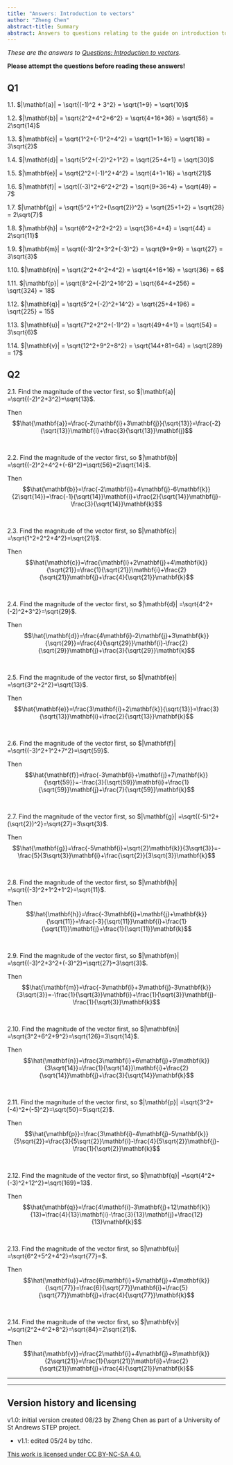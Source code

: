 ```yaml
---
title: "Answers: Introduction to vectors"
author: "Zheng Chen"
abstract-title: Summary
abstract: Answers to questions relating to the guide on introduction to vectors.
---
```


*These are the answers to [Questions: Introduction to vectors](../questions/qs-introductiontovectors.qmd).* 

**Please attempt the questions before reading these answers!**

<!-- ## Q1 {.unnumbered} -->

<!-- Are these vectors parallel? -->

<!-- 1.1. $\overrightarrow{CD}=\begin{pmatrix}6\\2\end{pmatrix}=2\begin{pmatrix}3\\1\end{pmatrix}$ so $\overrightarrow{CD}$ is a multiple of $\overrightarrow{AB}$ so they are parallel to each other. -->

<!-- 1.2. You can use factorisation to get $\overrightarrow{EF}=\begin{pmatrix}6x\\-3y\end{pmatrix}=3\begin{pmatrix}2x\\-y\end{pmatrix}$ thus showing that it is a multiple and therefore parallel. -->

<!-- 1.3. You can show that $\overrightarrow{BC}=\begin{pmatrix}8\\-4\end{pmatrix}=4\begin{pmatrix}2\\-1\end{pmatrix}$ therefore being a multiple, so they are parallel. -->

<!-- 1.4. Since $\begin{pmatrix}4\\2\\0\end{pmatrix}$ is not a multiple of $\begin{pmatrix}8\\-4\\0\end{pmatrix}$, so $\overrightarrow{DE}$ is not parallel to $\overrightarrow{BC}$. -->

<!-- 1.5.  $\overrightarrow{MO}=\begin{pmatrix}6\\8\\10\end{pmatrix}=-2\begin{pmatrix}-3\\-4\\-5\end{pmatrix}$ so they are parallel. -->


## Q1 {-}

1.1. $|\mathbf{a}| = \sqrt{(-1)^2 + 3^2} = \sqrt{1+9} = \sqrt{10}$

1.2. $|\mathbf{b}| = \sqrt{2^2+4^2+6^2} = \sqrt{4+16+36} = \sqrt{56} = 2\sqrt{14}$

1.3. $|\mathbf{c}| = \sqrt{1^2+(-1)^2+4^2} = \sqrt{1+1+16} = \sqrt{18} = 3\sqrt{2}$

1.4. $|\mathbf{d}| = \sqrt{5^2+(-2)^2+1^2} = \sqrt{25+4+1} = \sqrt{30}$

1.5. $|\mathbf{e}| = \sqrt{2^2+(-1)^2+4^2} = \sqrt{4+1+16} = \sqrt{21}$

1.6. $|\mathbf{f}| = \sqrt{(-3)^2+6^2+2^2} = \sqrt{9+36+4} = \sqrt{49} = 7$

1.7. $|\mathbf{g}| = \sqrt{5^2+1^2+(\sqrt{2})^2} = \sqrt{25+1+2} = \sqrt{28} = 2\sqrt{7}$

1.8. $|\mathbf{h}| = \sqrt{6^2+2^2+2^2} = \sqrt{36+4+4} = \sqrt{44} = 2\sqrt{11}$

1.9. $|\mathbf{m}| = \sqrt{(-3)^2+3^2+(-3)^2} = \sqrt{9+9+9} = \sqrt{27} = 3\sqrt{3}$

1.10. $|\mathbf{n}| = \sqrt{2^2+4^2+4^2} = \sqrt{4+16+16} = \sqrt{36} = 6$

1.11. $|\mathbf{p}| = \sqrt{8^2+(-2)^2+16^2} = \sqrt{64+4+256} = \sqrt{324} = 18$

1.12. $|\mathbf{q}| = \sqrt{5^2+(-2)^2+14^2} = \sqrt{25+4+196} = \sqrt{225} = 15$

1.13. $|\mathbf{u}| = \sqrt{7^2+2^2+(-1)^2} = \sqrt{49+4+1} = \sqrt{54} = 3\sqrt{6}$

1.14. $|\mathbf{v}| = \sqrt{12^2+9^2+8^2} = \sqrt{144+81+64} = \sqrt{289} = 17$


## Q2 {-}

2.1. Find the magnitude of the vector first, so $|\mathbf{a}| =\sqrt{(-2)^2+3^2}=\sqrt{13}$. 

Then $$\hat{\mathbf{a}}=\frac{-2\mathbf{i}+3\mathbf{j}}{\sqrt{13}}=\frac{-2}{\sqrt{13}}\mathbf{i}+\frac{3}{\sqrt{13}}\mathbf{j}$$

 

2.2. Find the magnitude of the vector first, so $|\mathbf{b}| =\sqrt{(-2)^2+4^2+(-6)^2}=\sqrt{56}=2\sqrt{14}$.

Then $$\hat{\mathbf{b}}=\frac{-2\mathbf{i}+4\mathbf{j}-6\mathbf{k}}{2\sqrt{14}}=\frac{-1}{\sqrt{14}}\mathbf{i}+\frac{2}{\sqrt{14}}\mathbf{j}-\frac{3}{\sqrt{14}}\mathbf{k}$$

 

2.3. Find the magnitude of the vector first, so $|\mathbf{c}| =\sqrt{1^2+2^2+4^2}=\sqrt{21}$.

Then $$\hat{\mathbf{c}}=\frac{\mathbf{i}+2\mathbf{j}+4\mathbf{k}}{\sqrt{21}}=\frac{1}{\sqrt{21}}\mathbf{i}+\frac{2}{\sqrt{21}}\mathbf{j}+\frac{4}{\sqrt{21}}\mathbf{k}$$

 

2.4. Find the magnitude of the vector first, so $|\mathbf{d}| =\sqrt{4^2+(-2)^2+3^2}=\sqrt{29}$. 

Then $$\hat{\mathbf{d}}=\frac{4\mathbf{i}-2\mathbf{j}+3\mathbf{k}}{\sqrt{29}}=\frac{4}{\sqrt{29}}\mathbf{i}-\frac{2}{\sqrt{29}}\mathbf{j}+\frac{3}{\sqrt{29}}\mathbf{k}$$

 

2.5. Find the magnitude of the vector first, so $|\mathbf{e}| =\sqrt{3^2+2^2}=\sqrt{13}$. 

Then $$\hat{\mathbf{e}}=\frac{3\mathbf{i}+2\mathbf{k}}{\sqrt{13}}=\frac{3}{\sqrt{13}}\mathbf{i}+\frac{2}{\sqrt{13}}\mathbf{k}$$

 

2.6. Find the magnitude of the vector first, so $|\mathbf{f}| =\sqrt{(-3)^2+1^2+7^2}=\sqrt{59}$. 

Then $$\hat{\mathbf{f}}=\frac{-3\mathbf{i}+\mathbf{j}+7\mathbf{k}}{\sqrt{59}}=-\frac{3}{\sqrt{59}}\mathbf{i}+\frac{1}{\sqrt{59}}\mathbf{j}+\frac{7}{\sqrt{59}}\mathbf{k}$$

 

2.7. Find the magnitude of the vector first, so $|\mathbf{g}| =\sqrt{(-5)^2+(\sqrt{2})^2}=\sqrt{27}=3\sqrt{3}$. 

Then $$\hat{\mathbf{g}}=\frac{-5\mathbf{i}+\sqrt{2}\mathbf{k}}{3\sqrt{3}}=-\frac{5}{3\sqrt{3}}\mathbf{i}+\frac{\sqrt{2}}{3\sqrt{3}}\mathbf{k}$$

 

2.8. Find the magnitude of the vector first, so $|\mathbf{h}| =\sqrt{(-3)^2+1^2+1^2}=\sqrt{11}$. 

Then $$\hat{\mathbf{h}}=\frac{-3\mathbf{i}+\mathbf{j}+\mathbf{k}}{\sqrt{11}}=\frac{-3}{\sqrt{11}}\mathbf{i}+\frac{1}{\sqrt{11}}\mathbf{j}+\frac{1}{\sqrt{11}}\mathbf{k}$$

 

2.9. Find the magnitude of the vector first, so $|\mathbf{m}| =\sqrt{(-3)^2+3^2+(-3)^2}=\sqrt{27}=3\sqrt{3}$. 

Then $$\hat{\mathbf{m}}=\frac{-3\mathbf{i}+3\mathbf{j}-3\mathbf{k}}{3\sqrt{3}}=-\frac{1}{\sqrt{3}}\mathbf{i}+\frac{1}{\sqrt{3}}\mathbf{j}-\frac{1}{\sqrt{3}}\mathbf{k}$$

 

2.10. Find the magnitude of the vector first, so $|\mathbf{n}| =\sqrt{3^2+6^2+9^2}=\sqrt{126}=3\sqrt{14}$. 

Then $$\hat{\mathbf{n}}=\frac{3\mathbf{i}+6\mathbf{j}+9\mathbf{k}}{3\sqrt{14}}=\frac{1}{\sqrt{14}}\mathbf{i}+\frac{2}{\sqrt{14}}\mathbf{j}+\frac{3}{\sqrt{14}}\mathbf{k}$$

 

2.11. Find the magnitude of the vector first, so $|\mathbf{p}| =\sqrt{3^2+(-4)^2+(-5)^2}=\sqrt{50}=5\sqrt{2}$. 

Then $$\hat{\mathbf{p}}=\frac{3\mathbf{i}-4\mathbf{j}-5\mathbf{k}}{5\sqrt{2}}=\frac{3}{5\sqrt{2}}\mathbf{i}-\frac{4}{5\sqrt{2}}\mathbf{j}-\frac{1}{\sqrt{2}}\mathbf{k}$$

 

2.12. Find the magnitude of the vector first, so $|\mathbf{q}| =\sqrt{4^2+(-3)^2+12^2}=\sqrt{169}=13$. 

Then $$\hat{\mathbf{q}}=\frac{4\mathbf{i}-3\mathbf{j}+12\mathbf{k}}{13}=\frac{4}{13}\mathbf{i}-\frac{3}{13}\mathbf{j}+\frac{12}{13}\mathbf{k}$$

 

2.13. Find the magnitude of the vector first, so $|\mathbf{u}| =\sqrt{6^2+5^2+4^2}=\sqrt{77}=$. 

Then $$\hat{\mathbf{u}}=\frac{6\mathbf{i}+5\mathbf{j}+4\mathbf{k}}{\sqrt{77}}=\frac{6}{\sqrt{77}}\mathbf{i}+\frac{5}{\sqrt{77}}\mathbf{j}+\frac{4}{\sqrt{77}}\mathbf{k}$$

 

2.14. Find the magnitude of the vector first, so $|\mathbf{v}| =\sqrt{2^2+4^2+8^2}=\sqrt{84}=2\sqrt{21}$. 

Then $$\hat{\mathbf{v}}=\frac{2\mathbf{i}+4\mathbf{j}+8\mathbf{k}}{2\sqrt{21}}=\frac{1}{\sqrt{21}}\mathbf{i}+\frac{2}{\sqrt{21}}\mathbf{j}+\frac{4}{\sqrt{21}}\mathbf{k}$$

---

---

## Version history and licensing {-}

v1.0: initial version created 08/23 by Zheng Chen as part of a University of St Andrews STEP project.

  - v1.1: edited 05/24 by tdhc.

[This work is licensed under CC BY-NC-SA 4.0.](https://creativecommons.org/licenses/by-nc-sa/4.0/?ref=chooser-v1)
